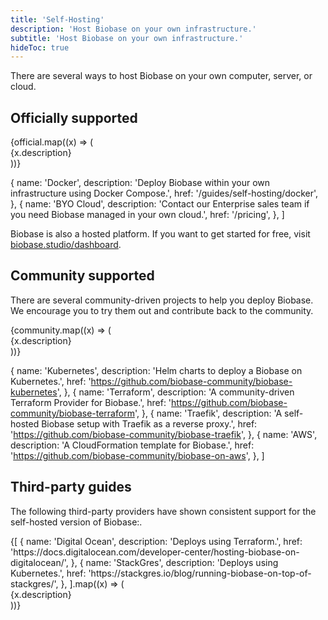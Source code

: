 ```yaml
---
title: 'Self-Hosting'
description: 'Host Biobase on your own infrastructure.'
subtitle: 'Host Biobase on your own infrastructure.'
hideToc: true
---
```


There are several ways to host Biobase on your own computer, server, or cloud.

## Officially supported

<div className="grid md:grid-cols-12 gap-4 not-prose">
  {official.map((x) => (
    <div className="md:col-span-6 xl:col-span-3" key={x.href}>
      <Link href={x.href} passHref>
        <GlassPanel title={x.name}>{x.description}</GlassPanel>
      </Link>
    </div>
  ))}
</div>

  {
    name: 'Docker',
    description: 'Deploy Biobase within your own infrastructure using Docker Compose.',
    href: '/guides/self-hosting/docker',
  },
  {
    name: 'BYO Cloud',
    description:
      'Contact our Enterprise sales team if you need Biobase managed in your own cloud.',
    href: '/pricing',
  },
]

Biobase is also a hosted platform. If you want to get started for free, visit [biobase.studio/dashboard](https://biobase.studio/dashboard).

## Community supported

There are several community-driven projects to help you deploy Biobase. We encourage you to try them out and contribute back to the community.

<div className="grid md:grid-cols-12 gap-4 not-prose">
  {community.map((x) => (
    <div className="md:col-span-6 xl:col-span-3" key={x.href}>
      <Link href={x.href} passHref>
        <GlassPanel title={x.name}>{x.description}</GlassPanel>
      </Link>
    </div>
  ))}
</div>

  {
    name: 'Kubernetes',
    description: 'Helm charts to deploy a Biobase on Kubernetes.',
    href: 'https://github.com/biobase-community/biobase-kubernetes',
  },
  {
    name: 'Terraform',
    description: 'A community-driven Terraform Provider for Biobase.',
    href: 'https://github.com/biobase-community/biobase-terraform',
  },
  {
    name: 'Traefik',
    description: 'A self-hosted Biobase setup with Traefik as a reverse proxy.',
    href: 'https://github.com/biobase-community/biobase-traefik',
  },
  {
    name: 'AWS',
    description: 'A CloudFormation template for Biobase.',
    href: 'https://github.com/biobase-community/biobase-on-aws',
  },
]

## Third-party guides

The following third-party providers have shown consistent support for the self-hosted version of Biobase:.

<div className="grid md:grid-cols-12 gap-4 not-prose">
  {[
    {
      name: 'Digital Ocean',
      description: 'Deploys using Terraform.',
      href: 'https://docs.digitalocean.com/developer-center/hosting-biobase-on-digitalocean/',
    },
    {
      name: 'StackGres',
      description: 'Deploys using Kubernetes.',
      href: 'https://stackgres.io/blog/running-biobase-on-top-of-stackgres/',
    },
  ].map((x) => (
    <div className="md:col-span-6" key={x.href}>
      <Link href={x.href} passHref>
        <GlassPanel title={x.name}>{x.description}</GlassPanel>
      </Link>
    </div>
  ))}
</div>
